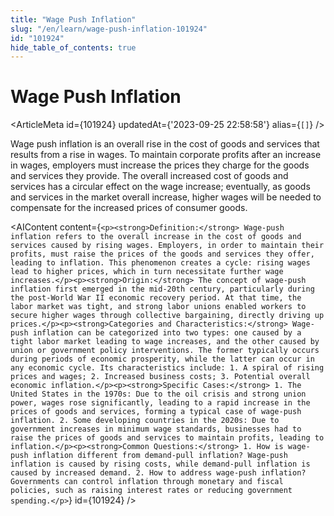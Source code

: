 ```yaml
---
title: "Wage Push Inflation"
slug: "/en/learn/wage-push-inflation-101924"
id: "101924"
hide_table_of_contents: true
---
```



# Wage Push Inflation

<ArticleMeta id={101924} updatedAt={'2023-09-25 22:58:58'} alias={`[]`} />
<div className='border-solid border-b border-t-0 my-4 border-[var(--ifm-color-gray-300)]' />

Wage push inflation is an overall rise in the cost of goods and services that results from a rise in wages. To maintain corporate profits after an increase in wages, employers must increase the prices they charge for the goods and services they provide. The overall increased cost of goods and services has a circular effect on the wage increase; eventually, as goods and services in the market overall increase, higher wages will be needed to compensate for the increased prices of consumer goods.

<AIContent content={`<p><strong>Definition:</strong> Wage-push inflation refers to the overall increase in the cost of goods and services caused by rising wages. Employers, in order to maintain their profits, must raise the prices of the goods and services they offer, leading to inflation. This phenomenon creates a cycle: rising wages lead to higher prices, which in turn necessitate further wage increases.</p><p><strong>Origin:</strong> The concept of wage-push inflation first emerged in the mid-20th century, particularly during the post-World War II economic recovery period. At that time, the labor market was tight, and strong labor unions enabled workers to secure higher wages through collective bargaining, directly driving up prices.</p><p><strong>Categories and Characteristics:</strong> Wage-push inflation can be categorized into two types: one caused by a tight labor market leading to wage increases, and the other caused by union or government policy interventions. The former typically occurs during periods of economic prosperity, while the latter can occur in any economic cycle. Its characteristics include: 1. A spiral of rising prices and wages; 2. Increased business costs; 3. Potential overall economic inflation.</p><p><strong>Specific Cases:</strong> 1. The United States in the 1970s: Due to the oil crisis and strong union power, wages rose significantly, leading to a rapid increase in the prices of goods and services, forming a typical case of wage-push inflation. 2. Some developing countries in the 2020s: Due to government increases in minimum wage standards, businesses had to raise the prices of goods and services to maintain profits, leading to inflation.</p><p><strong>Common Questions:</strong> 1. How is wage-push inflation different from demand-pull inflation? Wage-push inflation is caused by rising costs, while demand-pull inflation is caused by increased demand. 2. How to address wage-push inflation? Governments can control inflation through monetary and fiscal policies, such as raising interest rates or reducing government spending.</p>`} id={101924} />
